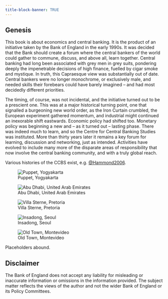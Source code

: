 ```yaml
---
title-block-banner: TRUE
---
```


## Genesis {#sec-genesis .unnumbered}

This book is about economics and central banking. It is the product of an initiative taken by the Bank of England in the early 1990s. It was decided that the Bank should create a forum where the central bankers of the world could gather to commune, discuss, and above all, learn together. Central banking had long been associated with grey men in grey suits, pondering deeply the impenetrable decisions of high finance, fuelled by cigar smoke and mystique. In truth, this Capraesque view was substantially out of date. Central bankers were no longer monochrome, or exclusively male, and needed skills their forebears could have barely imagined -- and had most decidedly different priorities. 

The timing, of course, was not incidental, and the initiative turned out to be a prescient one. This was at a major historical turning point, one that signalled a burgeoning new world order, as the Iron Curtain crumbled, the European experiment gathered momentum, and industrial might continued an inexorable shift eastwards. Economic policy had shifted too. Monetary policy was beginning a new and -- as it turned out -- lasting phase. There was indeed much to learn, and so the Centre for Central Banking Studies was instituted. More than thirty years later it remains a key forum for learning, discussion and networking, just as intended. Activities have evolved to include many more of the disparate areas of responsibility that now involve the central banking community, and with a truly global reach. 

Various histories of the CCBS exist, e.g. [@Hammond2006](https://www.bankofengland.co.uk/-/media/boe/files/quarterly-bulletin/2006/the-centre-for-central-banking-studies.pdf).

::: {layout-ncol=2}
![Puppet, Yogyakarta](Yogyakarta.jpg)

![Abu Dhabi, United Arab Emirates](AbuDhabi.jpg)

![Villa Sterne, Pretoria](Specs.jpg)

![Insadong, Seoul](Korea.jpg)
:::

![Old Town, Montevideo](Montevideo.jpg)

Placeholders abound.

::: {.callout-note}
## Disclaimer

The Bank of England does not accept any liability for misleading or inaccurate information or omissions in the information provided. The subject matter reflects the views of the author and not the wider Bank of England or its Policy Committees.
:::